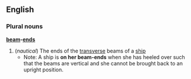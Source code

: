 ==English==
===Plural nouns===
'''[[beam]]-[[ends]]'''
#(''nautical'') The ends of the [[transverse]] beams of a [[ship]]
#*Note: A ship is '''on her beam-ends''' when she has heeled over such that the beams are vertical and she cannot be brought back to an upright position.